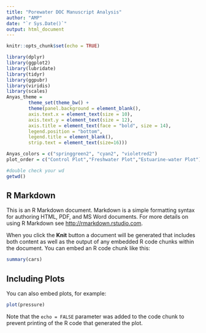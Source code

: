 ```yaml
---
title: "Porewater DOC Manuscript Analysis"
author: "AMP"
date: "`r Sys.Date()`"
output: html_document
---
```


```r
knitr::opts_chunk$set(echo = TRUE)

library(dplyr)
library(ggplot2)
library(lubridate)
library(tidyr)
library(ggpubr)
library(viridis)
library(scales)
Anyas_theme = 
        theme_set(theme_bw() +
        theme(panel.background = element_blank(),
        axis.text.x = element_text(size = 10),
        axis.text.y = element_text(size = 12),
        axis.title = element_text(face = "bold", size = 14),
        legend.position = "bottom",
        legend.title = element_blank(),
        strip.text = element_text(size=16)))

Anyas_colors = c("springgreen2", "cyan2", "violetred2")
plot_order = c("Control Plot","Freshwater Plot","Estuarine-water Plot")

#double check your wd
getwd()
```

## R Markdown

This is an R Markdown document. Markdown is a simple formatting syntax for authoring HTML, PDF, and MS Word documents. For more details on using R Markdown see <http://rmarkdown.rstudio.com>.

When you click the **Knit** button a document will be generated that includes both content as well as the output of any embedded R code chunks within the document. You can embed an R code chunk like this:

```r
summary(cars)
```

## Including Plots

You can also embed plots, for example:

```r
plot(pressure)
```

Note that the `echo = FALSE` parameter was added to the code chunk to prevent printing of the R code that generated the plot.
